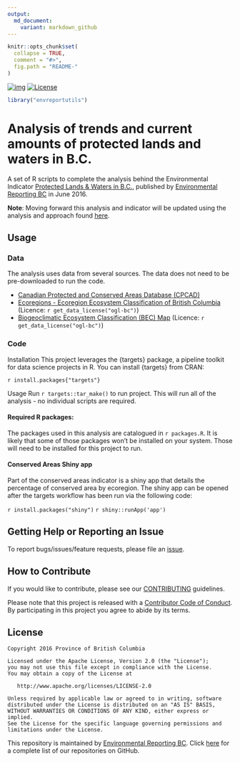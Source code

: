 ```yaml
---
output:
  md_document:
    variant: markdown_github
---
```


<!-- README.md is generated from README.Rmd. Please edit that file -->

```r
knitr::opts_chunk$set(
  collapse = TRUE,
  comment = "#>",
  fig.path = "README-"
)
```

[![img](https://img.shields.io/badge/Lifecycle-Maturing-007EC6)](https://github.com/bcgov/repomountie/blob/master/doc/lifecycle-badges.md)
[![License](https://img.shields.io/badge/License-Apache%202.0-blue.svg)](https://opensource.org/licenses/Apache-2.0) 


```r
library("envreportutils")
```


# Analysis of trends and current amounts of protected lands and waters in B.C.

A set of R scripts to complete the analysis behind the Environmental Indicator [Protected Lands & Waters in B.C.](http://www.env.gov.bc.ca/soe/indicators/land/protected-lands-and-waters.html), published by [Environmental Reporting BC](http://www2.gov.bc.ca/gov/content?id=FF80E0B985F245CEA62808414D78C41B) in June 2016.

**Note**: Moving forward this analysis and indicator will be updated using the analysis and approach found [here](https://github.com/bcgov/land-designations-indicator).

## Usage

### Data

The analysis uses data from several sources. The data does not need to be pre-downloaded to run the code. 

-   [Canadian Protected and Conserved Areas Database         (CPCAD)](https://www.canada.ca/en/environment-climate-change/services/national-wildlife-areas/protected-conserved-areas-database.html)
-   [Ecoregions - Ecoregion Ecosystem Classification of British
    Columbia](https://catalogue.data.gov.bc.ca/dataset/d00389e0-66da-4895-bd56-39a0dd64aa78) (Licence: `r get_data_license("ogl-bc")`)
-   [Biogeoclimatic Ecosystem Classification (BEC)
    Map](https://catalogue.data.gov.bc.ca/dataset/f358a53b-ffde-4830-a325-a5a03ff672c3) (Licence: `r get_data_license("ogl-bc")`)
    
### Code

Installation
This project leverages the {targets} package, a pipeline toolkit for data science projects in R. You can install {targets} from CRAN:

`r install.packages{"targets"}`

Usage
Run `r targets::tar_make()` to run project. This will run all of the analysis - no individual scripts are required. 

#### Required R packages:

The packages used in this analysis are catalogued in `r packages.R`. It is likely that some of those packages won't be installed on your system. Those will need to be installed for this project to run.

#### Conserved Areas Shiny app

Part of the conserved areas indicator is a shiny app that details the percentage of conserved area by ecoregion. The shiny app can be opened after the targets workflow has been run via the following code: 

`r install.packages("shiny")`
`r shiny::runApp('app')`


## Getting Help or Reporting an Issue

To report bugs/issues/feature requests, please file an [issue](https://github.com/bcgov/bc_population_indicator/issues/).

## How to Contribute

If you would like to contribute, please see our [CONTRIBUTING](CONTRIBUTING.md) guidelines.

Please note that this project is released with a [Contributor Code of Conduct](CODE_OF_CONDUCT.md). By participating in this project you agree to abide by its terms.

## License

    Copyright 2016 Province of British Columbia

    Licensed under the Apache License, Version 2.0 (the "License");
    you may not use this file except in compliance with the License.
    You may obtain a copy of the License at 

       http://www.apache.org/licenses/LICENSE-2.0

    Unless required by applicable law or agreed to in writing, software
    distributed under the License is distributed on an "AS IS" BASIS,
    WITHOUT WARRANTIES OR CONDITIONS OF ANY KIND, either express or implied.
    See the License for the specific language governing permissions and
    limitations under the License.
    
This repository is maintained by [Environmental Reporting BC](http://www2.gov.bc.ca/gov/content?id=FF80E0B985F245CEA62808414D78C41B). Click [here](https://github.com/bcgov/EnvReportBC) for a complete list of our repositories on GitHub.
